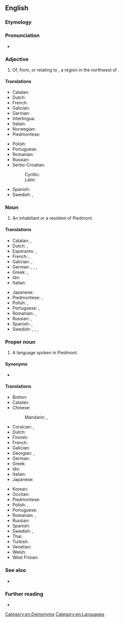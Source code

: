 ==English==
{{wikipedia}}

===Etymology===
{{suffix|en|Piedmont|ese}}

===Pronunciation===
* {{IPA|en|/ˌpiːdmɒnˈtiːz/}}

===Adjective===
{{en-adj|-}}

# Of, from, or relating to {{l|en|Piedmont}}, a region in the northwest of {{l|en|Italy}}.

====Translations====
{{trans-top|of, from, or relating to Piedmont}}
* Catalan: {{t+|ca|piemontès}}
* Dutch: {{t+|nl|Piëmontees}}
* French: {{t+|fr|piémontais}}
* Galician: {{t+|gl|piemontés}}
* German: {{t|de|piemontesisch}}
* Interlingua: {{t|ia|pedemontese}}
* Italian: {{t+|it|piemontese}}
* Norwegian: {{t|no|piemontesisk}}
* Piedmontese: {{t|pms|piemontèis}}
{{trans-mid}}
* Polish: {{t+|pl|piemoncki}}
* Portuguese: {{t+|pt|piemontês}}
* Romanian: {{t|ro|piemontez}}
* Russian: {{t+|ru|пьемо́нтский|sc=Cyrl}}
* Serbo-Croatian:
*: Cyrillic: {{t|sh|пијѐмонтскӣ|sc=Cyrl}}
*: Latin: {{t+|sh|pijèmontskī}}
* Spanish: {{t+|es|piamontés}}
* Swedish: {{t|sv|piemontesisk}}, {{t|sv|piedmontesisk}}
{{trans-bottom}}

===Noun===
{{en-noun|Piedmontese}}

# An inhabitant or a resident of Piedmont.

====Translations====
{{trans-top|inhabitant}}
* Catalan: {{t+|ca|piemontès|m}}, {{t+|ca|piemontesa|f}}
* Dutch: {{t+|nl|Piëmontees|m}}, {{t|nl|Piëmontese|f}}
* Esperanto: {{t|eo|piemontano}} {{qualifier|man or woman}}, {{t|eo|piemontanino}} {{qualifier|woman}}
* French: {{t+|fr|Piémontais|m}}, {{t+|fr|Piémontaise|f}}
* Galician: {{t+|gl|piemontés|m}}, {{t|gl|piemontesa|f}}
* German: {{t|de|Piemonteser|m}}, {{t|de|Piemonteserin|f}}, {{t|de|Piemontese|m}}, {{t|de|Piemontesin|f}}
* Greek: {{t|el|Πιεμοντέζος|m}}, {{t|el|Πιεμοντέζα|f}}
* Ido: {{t+|io|Piemontano}}
* Italian: {{t+|it|piemontese|m|f}}
{{trans-mid}}
* Japanese: {{t|ja|ピエモンテ人|tr=piemonte-jin|sc=Jpan}}
* Piedmontese: {{t|pms|piemontèis|m}}, {{t|pms|piemontèisa|f}}
* Polish: {{t+|pl|Piemontczyk|m}}, {{t+|pl|Piemontka|f}}
* Portuguese: {{t+|pt|piemontês|m}}, {{t|pt|piemontesa|f}}
* Romanian: {{t|ro|piemontez|m}}, {{t|ro|piemonteză|f}}
* Russian: {{t+|ru|пьемо́нтец|m}}, {{t|ru|пьемо́нтка|f|sc=Cyrl}}
* Spanish: {{t+|es|piamontés|m}}, {{t+|es|piamontesa|f}}
* Swedish: {{t|sv|piemontesare|c}}, {{t|sv|piedmontesare|c}} {{qualifier|man or woman}}, {{t+|sv|piemontesiska|c}}, {{t+|sv|piedmontesiska|c}} {{qualifier|woman}}
{{trans-bottom}}

===Proper noun===
{{en-proper noun}}

# A {{l|en|Gallo-Italic}} language spoken in Piedmont.

====Synonyms====
* {{l|en|Piemontese}}

====Translations====
{{trans-top|language}}
* Breton: {{t|br|piemonteg}}
* Catalan: {{t+|ca|piemontès|m}}
* Chinese:
*: Mandarin: {{t|cmn|皮埃蒙特語}}, {{t|cmn|皮埃蒙特语|tr=Pí'āiméngtèyǔ}}
* Corsican: {{t+|co|piemuntese|m}}, {{t+|co|piemontese|m}}
* Dutch: {{t+|nl|Piëmontees|n}}
* Finnish: {{t+|fi|piemonte}}
* French: {{t+|fr|piémontais|m}}
* Galician: {{t+|gl|piemontés|m}}
* Georgian: {{t|ka|პიემონტური}}, {{t|ka|პიემონტური ენა}}
* German: {{t+|de|Piemontesisch|n}}
* Greek: {{t+|el|πιεμοντέζικα|n-p}}
* Ido: {{t+|io|Piemontana}}
* Italian: {{t+|it|piemontese|m}}
* Japanese: {{t+|ja|ピエモンテ語|tr=piemonte-go|sc=Jpan}}
{{trans-mid}}
* Korean: {{t|ko|피에몬테어}}
* Occitan: {{t+|oc|piemontés|m}}
* Piedmontese: {{t|pms|piemontèis|m}}
* Polish: {{t+|pl|piemoncki|m}}, {{t|pl|[[język]] [[piemoncki]]|m}}
* Portuguese: {{t+|pt|piemontês|m}}
* Romanian: {{t|ro|piemonteză|f}}, {{t|ro|[[limba]] [[piemonteză]]|f}}
* Russian: {{t+|ru|пьемо́нтский|m}}
* Spanish: {{t+|es|piamontés|m}}
* Swedish: {{t+|sv|piemontesiska|c}}, {{t+|sv|piedmontesiska|c}}
* Thai: {{t|th|[[ภาษา]][[พีดมอนต์]]}}
* Turkish: {{t|tr|Piyemontece}}
* Venetian: {{t+|vec|piemontexe|m}}
* Welsh: {{t|cy|Piemonteg}}
* West Frisian: {{t|fy|Piëmonteesk}}
{{trans-bottom}}

===See also===
* {{langcat|pms}}

===Further reading===
* {{ethnologue|code=pms}}

[[Category:en:Demonyms]]

[[Category:en:Languages]]
